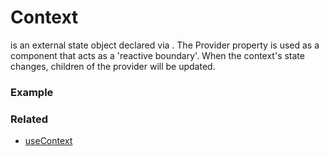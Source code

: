 
# Context

<CodePreview data={contextPreview} /> is an external 
state object declared via <CodePreview data={createContextPreview} />.
The Provider property is used as a component that acts as a 'reactive boundary'.
When the context's state changes, children of the provider will be updated.

### Example

<div className="not-prose">
  <ContextExample />
</div>

### Related
<ul>
  <li><a href="/docs/hooks/useContext">useContext</a></li>
</ul>